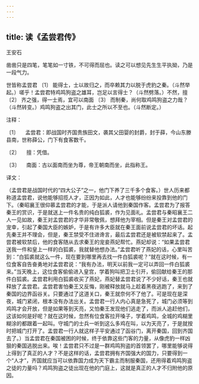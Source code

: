 ```yaml
---
---
---
```

title: 读《孟尝君传》
---




王安石





凿凿只是四笔，笔笔如一寸铁，不可得而屈也。读之可以想见先生生平执拗，乃是一段气力。





世皆称孟尝君 〔1〕 能得士，士以故归之，而卒赖其力以脱于虎豹之秦。（斗然举起。）嗟乎！孟尝君特鸡鸣狗盗之雄耳，岂足以言得士？（斗然劈落。）不然，擅 〔2〕 齐之强，得一士焉，宜可以南面 〔3〕 而制秦，尚何取鸡鸣狗盗之力哉？（斗然转变。）鸡鸣狗盗之出其门，此士之所以不至也。（斗然断定。）

注释：

〔1〕 　孟尝君：即战国时齐国贵族田文，袭其父田婴的封爵，封于薛，今山东滕县南，世称薛公，门下有食客数千。

〔2〕 　擅：凭借。

〔3〕 　南面：古以面南而坐为尊，帝王朝南而坐，此指称王。

译文：

（孟尝君是战国时代的“四大公子”之一，他门下养了三千多个食客。）世人历来都称道孟尝君，说他能够招揽人才，正因为如此，人才也能够纷纷来投靠到他的门下。（秦昭襄王很仰慕孟尝君的才能，于是派人请他到秦国作客。孟尝君为了报答秦王的赏识，于是就送上一件名贵的纯白狐裘，作为见面礼。孟尝君与秦昭襄王二人一见如故，秦王对孟尝君的才华非常敬佩，想拜他为宰相。但是秦王对孟尝君的宠幸，引起了秦国大臣的嫉妒，于是有许多大臣就在秦王面前说孟尝君的坏话。起先秦王并不理会，但是，秦王禁受不住进谗言，最后孟尝君还是被软禁起来了。孟尝君被软禁后，他的食客随从去求秦王的宠妾燕妃帮忙。燕妃却说：“如果孟尝君送我一件和皇上一样的白狐裘，我就替他想办法。”孟尝君听了燕妃的话，心里叫苦到：“白狐裘就这么一件，现在要到哪里再去找一件白狐裘呢？”就在这时候，有一位食客自告奋勇地对孟尝君说：“我有办法，明天以前我一定可以弄回一件白狐裘来。”当天晚上，这位食客偷偷进入皇宫，学着狗叫把卫士引开，偷回献给秦王的那件白狐裘。孟尝君利用白狐裘收买了燕妃，燕妃替孟尝君说了不少好话，秦王也就释放了孟尝君。孟尝君害怕秦王又反悔，刚被释放就马上趁着黑夜逃跑了，来到了秦国的边界函谷关。只要通过了这道关口，秦王就奈何不了他了。可是现在是深夜，城门紧闭，根本没有办法出关。孟尝君一行人内心真是急死了，城门必须等到鸡鸣才会开放，但是如果等到天亮，又怕秦王发现他们逃走了，而派人追赶他们，这该如何是好呢？就在这时候，忽然有位食客拉开嗓子，学着鸡鸣，全城的鸡糊里糊涂的都跟着一起叫。守城门的士兵一听到这么多鸡在叫，以为天亮了，于是就按时把城门打开了。孟尝君一行人就这样子平安通过了函谷门，离开秦国，回到齐国去了。）当孟尝君在秦国被困的时候，终于依靠这些门客的力量，从像虎豹一样凶狠的秦国逃脱出来。唉！孟尝君只不过是一群鸡鸣狗盗的首领罢了，哪里能够说得上得到了真正的人才？不是这样的话，孟尝君拥有齐国强大的国力，只要得到一个“人才”，齐国就应当可以依靠国力成为天下霸主而制服秦国，还用得着鸡鸣狗盗之徒的力量吗？鸡鸣狗盗之徒出现在他的门庭上，这就是真正的人才不归附他的原因。